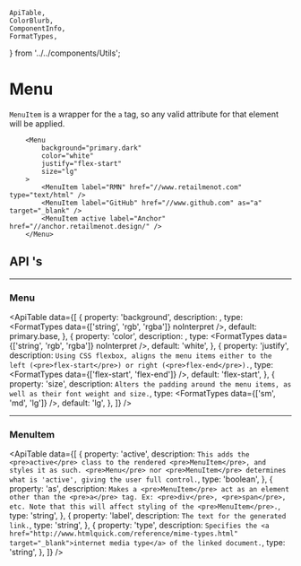     ApiTable,
    ColorBlurb,
    ComponentInfo,
    FormatTypes,
} from '../../components/Utils';

# Menu

<ComponentInfo title="Menu" />

`MenuItem` is a wrapper for the `a` tag, so any valid attribute for that element will be applied.

```tsx live
    <Menu
        background="primary.dark"
        color="white"
        justify="flex-start"
        size="lg"
    >
        <MenuItem label="RMN" href="//www.retailmenot.com" type="text/html" />
        <MenuItem label="GitHub" href="//www.github.com" as="a" target="_blank" />
        <MenuItem active label="Anchor" href="//anchor.retailmenot.design/" />
    </Menu>
```

## API 's

---

### Menu

<ApiTable data={[
    {
        property: 'background',
        description: <ColorBlurb background gradient label="Menu" />,
        type: <FormatTypes data={['string', 'rgb', 'rgba']} noInterpret />,
        default: <Link to="/theme/root-theme#colors">primary.base</Link>,
    },
    {
        property: 'color',
        description: <ColorBlurb label="Menu" />,
        type: <FormatTypes data={['string', 'rgb', 'rgba']} noInterpret />,
        default: 'white',
    },
    {
        property: 'justify',
        description: `Using CSS flexbox, aligns the menu items either to the left
            (<pre>flex-start</pre>) or right (<pre>flex-end</pre>).`,
        type: <FormatTypes data={['flex-start', 'flex-end']} />,
        default: 'flex-start',
    },
    {
        property: 'size',
        description: `Alters the padding around the menu items, as well as their font weight and
            size.`,
        type: <FormatTypes data={['sm', 'md', 'lg']} />,
        default: 'lg',
    },
]} />

---

### MenuItem

<ApiTable data={[
    {
        property: 'active',
        description: `This adds the <pre>active</pre> class to the rendered <pre>MenuItem</pre>, and
            styles it as such. <pre>Menu</pre> nor <pre>MenuItem</pre> determines what is
            'active', giving the user full control.`,
        type: 'boolean',
    },
    {
        property: 'as',
        description: `Makes a <pre>MenuItem</pre> act as an element other than the <pre>a</pre> tag.
            Ex: <pre>div</pre>, <pre>span</pre>, etc. Note that this will affect styling of the
            <pre>MenuItem</pre>.`,
        type: 'string',
    },
    {
        property: 'label',
        description: `The text for the generated link.`,
        type: 'string',
    },
    {
        property: 'type',
        description: `Specifies the
            <a href="http://www.htmlquick.com/reference/mime-types.html" target="_blank">internet
            media type</a> of the linked document.`,
        type: 'string',
    },
]} />
